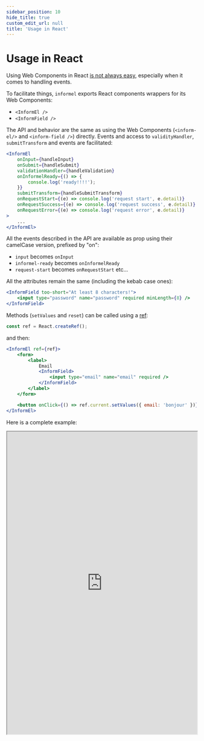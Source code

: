 ```yaml
---
sidebar_position: 10
hide_title: true
custom_edit_url: null
title: 'Usage in React'
---
```


# Usage in React

Using Web Components in React [is not always easy](https://reactjs.org/docs/web-components.html#using-web-components-in-react), especially when it comes to handling events.

To facilitate things, `informel` exports React components wrappers for its Web Components:

-   `<InformEl />`
-   `<InformField />`

The API and behavior are the same as using the Web Components (`<inform-el/>` and `<inform-field />`) directly.
Events and access to `validityHandler`, `submitTransform` and events are facilitated:

```jsx
<InformEl
    onInput={handleInput}
    onSubmit={handleSubmit}
    validationHandler={handleValidation}
    onInformelReady={() => {
        console.log('ready!!!!');
    }}
    submitTransform={handleSubmitTransform}
    onRequestStart={(e) => console.log('request start', e.detail)}
    onRequestSuccess={(e) => console.log('request success', e.detail)}
    onRequestError={(e) => console.log('request error', e.detail)}
>
    ...
</InformEl>
```

All the events described in the API are available as prop using their camelCase version, prefixed by "on":

-   `input` becomes `onInput`
-   `informel-ready` becomes `onInformelReady`
-   `request-start` becomes `onRequestStart` etc...

All the attributes remain the same (including the kebab case ones):

```jsx
<InformField too-short="At least 8 characters!">
    <input type="password" name="password" required minLength={8} />
</InformField>
```

Methods (`setValues` and `reset`) can be called using a [ref](https://reactjs.org/docs/refs-and-the-dom.html):

```js
const ref = React.createRef();
```

and then:

```jsx
<InformEl ref={ref}>
    <form>
        <label>
            Email
            <InformField>
                <input type="email" name="email" required />
            </InformField>
        </label>
    </form>

    <button onClick={() => ref.current.setValues({ email: 'bonjour' })}>Bonjour</button>
</InformEl>
```

Here is a complete example:

<iframe width="100%" height="800" src="https://stackblitz.com/edit/react-ts-rhub1u?embed=1&file=index.tsx"></iframe>

